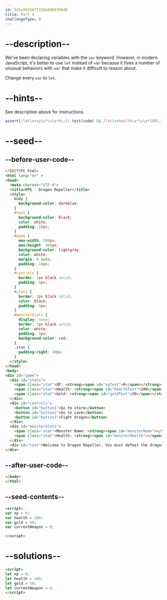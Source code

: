 ```yaml
---
id: 5d5a903507f328a948d398d0
title: Part 4
challengeType: 0
---
```


# --description--

We've been declaring variables with the `var` keyword. However, in modern JavaScript, it's better to use `let` instead of `var` because it fixes a number of unusual behaviors with `var` that make it difficult to reason about.

Change every `var` to `let`.

# --hints--

See description above for instructions.

```js
assert(/let\s+xp\s*\=\s*0\;?/.test(code) && /let\s+health\s*\=\s*100\;?/.test(code) && /let\s+gold\s*\=\s*50\;?/.test(code) && /let\s+currentWeapon\s*\=\s*0\;?/.test(code));
```

# --seed--

## --before-user-code--

```html
<!DOCTYPE html>
<html lang="en" >
<head>
  <meta charset="UTF-8">
  <title>RPG - Dragon Repeller</title>
  <style>
    body {
      background-color: darkblue;
    }
    #text {
      background-color: black;
      color: white;
      padding: 10px;
    }
    #game {
      max-width: 500px;
      max-height: 400px;
      background-color: lightgray;
      color: white;
      margin: 0 auto;
      padding: 10px;
    }
    #controls {
      border: 1px black solid;
      padding: 5px;
    }
    #stats {
      border: 1px black solid;
      color: black;
      padding: 5px;
    }
    #monsterStats {
      display: none;
      border: 1px black solid;
      color: white;
      padding: 5px;
      background-color: red;
    }
    .stat {
      padding-right: 10px;
    }
  </style>
</head>
<body>
<div id="game">
  <div id="stats">
    <span class="stat">XP: <strong><span id="xpText">0</span></strong></span>
    <span class="stat">Health: <strong><span id="healthText">100</span></strong></span>
    <span class="stat">Gold: <strong><span id="goldText">50</span></strong></span>
  </div>
  <div id="controls">
    <button id="button1">Go to store</button>
    <button id="button2">Go to cave</button>
    <button id="button3">Fight dragon</button>
  </div>
  <div id="monsterStats">
    <span class="stat">Monster Name: <strong><span id="monsterName"></span></strong></span>
    <span class="stat">Health: <strong><span id="monsterHealth"></span></strong></span>
  </div>
  <div id="text">Welcome to Dragon Repeller. You must defeat the dragon that is preventing people from leaving the town. You are in the town square. Where do you want to go? Use the buttons above.</div>
</div>
```

## --after-user-code--

```html
</body>
</html>
```

## --seed-contents--

```html
<script>
var xp = 0;
var health = 100;
var gold = 50;
var currentWeapon = 0;

</script>
```

# --solutions--

```html
<script>
let xp = 0;
let health = 100;
let gold = 50;
let currentWeapon = 0;
</script>
```
